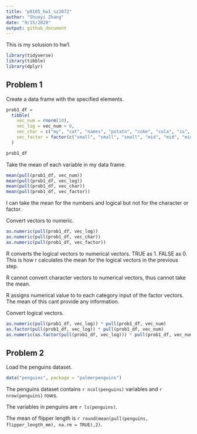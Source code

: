 ```yaml
---
title: "p8105_hw1_sz2872"
author: "Shunyi Zhang"
date: "9/15/2020"
output: github_document
---
```


This is my solusion to hw1. 

```r
library(tidyverse)
library(tibble)
library(dplyr)
```

## Problem 1

Create a data frame with the specified elements. 

```r
prob1_df = 
  tibble(
    vec_num = rnorm(10),
    vec_log = vec_num > 0,
    vec_char = c("my", "cat", "names", "potato", "coke", "cola", "is", "a", "black", "kitty"),
    vec_factor = factor(c("small", "small", "small", "mid", "mid", "mid", "mid", "large", "large", "large"))
  )

prob1_df
```

Take the mean of each variable in my data frame.

```r
mean(pull(prob1_df, vec_num))
mean(pull(prob1_df, vec_log))
mean(pull(prob1_df, vec_char))
mean(pull(prob1_df, vec_factor))
```

I can take the mean for the numbers and logical but not for the character or factor. 

Convert vectors to numeric.

```r
as.numeric(pull(prob1_df, vec_log))
as.numeric(pull(prob1_df, vec_char))
as.numeric(pull(prob1_df, vec_factor))
```

R converts the logical vectors to numerical vectors. TRUE as 1. FALSE as 0. This is how r calculates the mean for the logical vectors in the previous step. 

R cannot convert character vectors to numerical vectors, thus cannot take the mean.

R assigns numerical value to to each category input of the factor vectors. The mean of this cant provide any information.  

Convert logical vectors.

```r
as.numeric(pull(prob1_df, vec_log)) * pull(prob1_df, vec_num)
as.factor(pull(prob1_df, vec_log)) * pull(prob1_df, vec_num)
as.numeric(as.factor(pull(prob1_df, vec_log))) * pull(prob1_df, vec_num)
```

## Problem 2

Load the penguins dataset.

```r
data("penguins", package = "palmerpenguins")
```

The penguins dataset contains `r ncol(penguins)` variables and `r nrow(penguins)` rows.

The variables in penguins are `r ls(penguins)`.

The mean of flipper length is `r round(mean(pull(penguins, flipper_length_mm), na.rm = TRUE),2)`.
